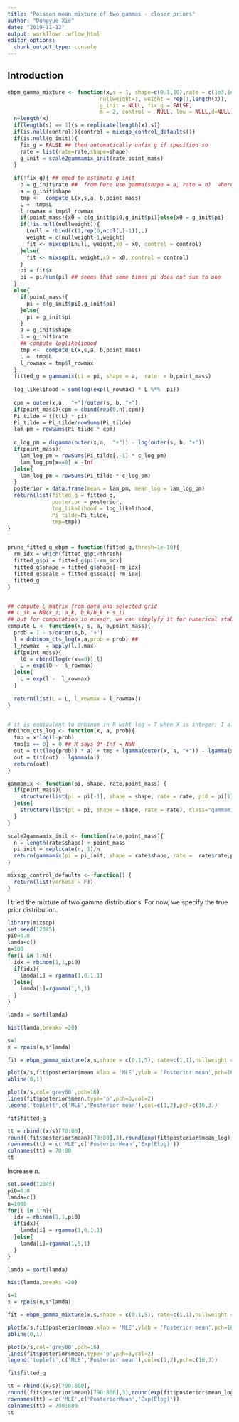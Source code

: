 ```yaml
---
title: "Poisson mean mixture of two gammas - closer priors"
author: "Dongyue Xie"
date: "2019-11-12"
output: workflowr::wflow_html
editor_options:
  chunk_output_type: console
---
```


## Introduction


```r
ebpm_gamma_mixture <- function(x,s = 1, shape=c(0.1,10),rate = c(1e3,1e-3), point_mass=F,
                             nullweight=1, weight = rep(1,length(x)),
                             g_init = NULL, fix_g = FALSE,
                             m = 2, control =  NULL, low = NULL,d=NULL){
  n=length(x)
  if(length(s) == 1){s = replicate(length(x),s)}
  if(is.null(control)){control = mixsqp_control_defaults()}
  if(is.null(g_init)){
    fix_g = FALSE ## then automatically unfix g if specified so
    rate = list(rate=rate,shape=shape)
    g_init = scale2gammamix_init(rate,point_mass)
  }
  
  if(!fix_g){ ## need to estimate g_init
    b = g_init$rate ##  from here use gamma(shape = a, rate = b)  where E = a/b
    a = g_init$shape
    tmp <-  compute_L(x,s,a, b,point_mass)
    L =  tmp$L
    l_rowmax = tmp$l_rowmax
    if(point_mass){x0 = c(g_init$pi0,g_init$pi)}else{x0 = g_init$pi}
    if(!is.null(nullweight)){
      Lnull = rbind(c(1,rep(0,ncol(L)-1)),L)
      weight = c(nullweight-1,weight)
      fit <- mixsqp(Lnull, weight,x0 = x0, control = control)
    }else{
      fit <- mixsqp(L, weight,x0 = x0, control = control)
    }
    pi = fit$x
    pi = pi/sum(pi) ## seems that some times pi does not sum to one
  }
  else{
    if(point_mass){
      pi = c(g_init$pi0,g_init$pi)
    }else{
      pi = g_init$pi
    }
    a = g_init$shape
    b = g_init$rate
    ## compute loglikelihood
    tmp <-  compute_L(x,s,a, b,point_mass)
    L =  tmp$L
    l_rowmax = tmp$l_rowmax
  }
  fitted_g = gammamix(pi = pi, shape = a,  rate  = b,point_mass)
  
  log_likelihood = sum(log(exp(l_rowmax) * L %*%  pi))
  
  cpm = outer(x,a,  "+")/outer(s, b, "+")
  if(point_mass){cpm = cbind(rep(0,n),cpm)}
  Pi_tilde = t(t(L) * pi)
  Pi_tilde = Pi_tilde/rowSums(Pi_tilde)
  lam_pm = rowSums(Pi_tilde * cpm)
  
  c_log_pm = digamma(outer(x,a,  "+")) - log(outer(s, b, "+"))
  if(point_mass){
    lam_log_pm = rowSums(Pi_tilde[,-1] * c_log_pm)
    lam_log_pm[x==0] = -Inf
  }else{
    lam_log_pm = rowSums(Pi_tilde * c_log_pm)
  }
  posterior = data.frame(mean = lam_pm, mean_log = lam_log_pm)
  return(list(fitted_g = fitted_g,
              posterior = posterior,
              log_likelihood = log_likelihood,
              Pi_tilde=Pi_tilde,
              tmp=tmp))
}


prune_fitted_g_ebpm = function(fitted_g,thresh=1e-10){
  rm_idx = which(fitted_g$pi<thresh)
  fitted_g$pi = fitted_g$pi[-rm_idx]
  fitted_g$shape = fitted_g$shape[-rm_idx]
  fitted_g$scale = fitted_g$scale[-rm_idx]
  fitted_g
}


## compute L matrix from data and selected grid
## L_ik = NB(x_i; a_k, b_k/b_k + s_i)
## but for computation in mixsqr, we can simplyfy it for numerical stability
compute_L <- function(x, s, a, b,point_mass){
  prob = 1 - s/outer(s,b, "+")
  l = dnbinom_cts_log(x,a,prob = prob) ##
  l_rowmax  = apply(l,1,max)
  if(point_mass){
    l0 = cbind(log(c(x==0)),l)
    L = exp(l0 -  l_rowmax)
  }else{
    L = exp(l -  l_rowmax)
  }
  
  return(list(L = L, l_rowmax = l_rowmax))
}


# it is equivalent to dnbinom in R wiht log = T when X is integer; I allow  it  to compute when x is not integer
dnbinom_cts_log <- function(x, a, prob){
  tmp = x*log(1-prob)
  tmp[x == 0] = 0 ## R says 0*-Inf = NaN
  out = t(t(log(prob)) * a) + tmp + lgamma(outer(x, a, "+")) - lgamma(x+1)
  out = t(t(out) - lgamma(a))
  return(out)
}

gammamix <- function(pi, shape, rate,point_mass) {
  if(point_mass){
    structure(list(pi = pi[-1], shape = shape, rate = rate, pi0 = pi[1]), class="gammamix")
  }else{
    structure(list(pi = pi, shape = shape, rate = rate), class="gammamix")
  }
}

scale2gammamix_init <- function(rate,point_mass){
  n = length(rate$shape) + point_mass
  pi_init = replicate(n, 1)/n
  return(gammamix(pi = pi_init, shape = rate$shape, rate =  rate$rate,point_mass))
}

mixsqp_control_defaults <- function() {
  return(list(verbose = F))
}

```

I tried the mixture of two gamma distributions. For now, we specify the true prior distribution.

```r
library(mixsqp)
set.seed(12345)
pi0=0.8
lamda=c()
n=100
for(i in 1:n){
  idx = rbinom(1,1,pi0)
  if(idx){
    lamda[i] = rgamma(1,0.1,1)
  }else{
    lamda[i]=rgamma(1,5,1)
  }
}

lamda = sort(lamda)

hist(lamda,breaks =20)

s=1
x = rpois(n,s*lamda)

fit = ebpm_gamma_mixture(x,s,shape = c(0.1,5), rate=c(1,1),nullweight = 20)

plot(x/s,fit$posterior$mean,xlab = 'MLE',ylab = 'Posterior mean',pch=16)
abline(0,1)

plot(x/s,col='grey80',pch=16)
lines(fit$posterior$mean,type='p',pch=3,col=2)
legend('topleft',c('MLE','Posterior mean'),col=c(1,2),pch=c(16,3))

fit$fitted_g
```

```r
tt = rbind((x/s)[70:80],
round((fit$posterior$mean)[70:80],3),round(exp(fit$posterior$mean_log),2)[70:80])
rownames(tt) = c('MLE',c('PosteriorMean','Exp(Elog)'))
colnames(tt) = 70:80
tt
```


Increase $n$.


```r
set.seed(12345)
pi0=0.8
lamda=c()
n=1000
for(i in 1:n){
  idx = rbinom(1,1,pi0)
  if(idx){
    lamda[i] = rgamma(1,0.1,1)
  }else{
    lamda[i]=rgamma(1,5,1)
  }
}

lamda = sort(lamda)

hist(lamda,breaks =20)

s=1
x = rpois(n,s*lamda)

fit = ebpm_gamma_mixture(x,s,shape = c(0.1,5), rate=c(1,1),nullweight = 20)

plot(x/s,fit$posterior$mean,xlab = 'MLE',ylab = 'Posterior mean',pch=16)
abline(0,1)

plot(x/s,col='grey80',pch=16)
lines(fit$posterior$mean,type='p',pch=3,col=2)
legend('topleft',c('MLE','Posterior mean'),col=c(1,2),pch=c(16,3))

fit$fitted_g
```

```r
tt = rbind((x/s)[790:800],
round((fit$posterior$mean)[790:800],3),round(exp(fit$posterior$mean_log),2)[790:800])
rownames(tt) = c('MLE',c('PosteriorMean','Exp(Elog)'))
colnames(tt) = 790:800
tt
```




